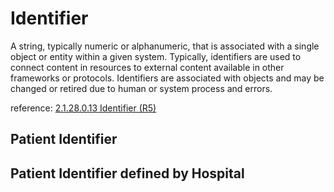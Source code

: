 

<Meta of={Stories}/>

# Identifier

A string, typically numeric or alphanumeric, that is associated with a single object or entity within a given system. Typically, identifiers are used to connect content in resources to external content available in other frameworks or protocols. Identifiers are associated with objects and may be changed or retired due to human or system process and errors.

reference: [2.1.28.0.13 Identifier (R5)](http://hl7.org/fhir/R5/datatypes.html#identifier)

## Patient Identifier
<Canvas of={Stories.PatientIdentifier}/>
<Controls/>

## Patient Identifier defined by Hospital
<Canvas of={Stories.HospitalPatientIdentifier}/>

